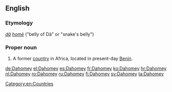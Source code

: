 ==English==
{{wikipedia}}

===Etymology===
{{etyl|fon|en}} ''[[dã]] [[homè]]'' ("belly of Dã" or "snake's belly")

===Proper noun===
{{en-proper noun}}

# {{context|historical|lang=en}} A former [[country]] in Africa, located in present-day [[Benin]].

[[Category:en:Countries]]

[[de:Dahomey]]
[[el:Dahomey]]
[[es:Dahomey]]
[[fr:Dahomey]]
[[ko:Dahomey]]
[[hr:Dahomey]]
[[nl:Dahomey]]
[[ro:Dahomey]]
[[ru:Dahomey]]
[[fi:Dahomey]]
[[sv:Dahomey]]
[[ta:Dahomey]]